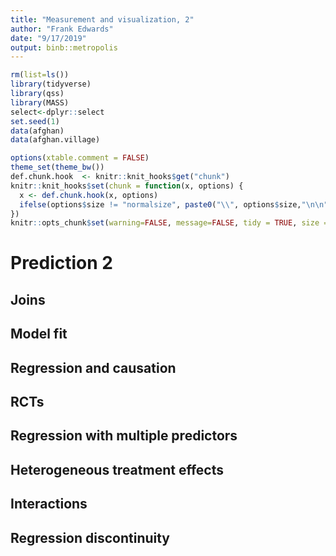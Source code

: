 ```yaml
---
title: "Measurement and visualization, 2"
author: "Frank Edwards"
date: "9/17/2019"
output: binb::metropolis
---
```


```r
rm(list=ls())
library(tidyverse)
library(qss)
library(MASS)
select<-dplyr::select
set.seed(1)
data(afghan)
data(afghan.village)

options(xtable.comment = FALSE)
theme_set(theme_bw())
def.chunk.hook  <- knitr::knit_hooks$get("chunk")
knitr::knit_hooks$set(chunk = function(x, options) {
  x <- def.chunk.hook(x, options)
  ifelse(options$size != "normalsize", paste0("\\", options$size,"\n\n", x, "\n\n \\normalsize"), x)
})
knitr::opts_chunk$set(warning=FALSE, message=FALSE, tidy = TRUE, size = "small")
```

# Prediction 2

## Joins

## Model fit

## Regression and causation

## RCTs

## Regression with multiple predictors

## Heterogeneous treatment effects

## Interactions

## Regression discontinuity

